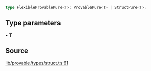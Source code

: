 ```ts
type FlexibleProvablePure<T>: ProvablePure<T> | StructPure<T>;
```

## Type parameters

• **T**

## Source

[lib/provable/types/struct.ts:61](https://github.com/o1-labs/o1js/blob/081e48fe103a96db7083cdaea72a409cca3182c3/src/lib/provable/types/struct.ts#L61)
